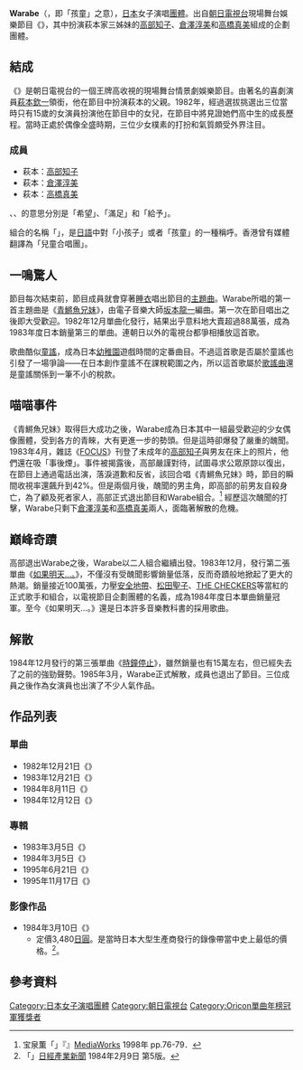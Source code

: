 {{refimprove|time=2020-12-01}}
{{藝人
|姓名 = Warabe
|類型 = 組合
|圖片 = 
|圖片尺寸 = 
|圖片簡介 = 
|本名 = 
|外文名 = {{lang|ja|わらべ}}
|外文 =  
|羅馬拼音 = 
|音樂類型 = [[偶像歌謠曲|偶像歌謠曲]]
|演奏樂器 = 
|代表作 = 
|活躍年代 = 1982年—1985年
|唱片公司 = 
|經紀公司 = 
|現任成員 = [[高部知子|高部知子]]<br />[[倉澤淳美|倉澤淳美]]<br />[[高橋真美|高橋真美]]
}}
'''Warabe'''（{{lang-ja|わらべ}}，即「孩童」之意），[[日本|日本]]女子演唱[[團體|團體]]。出自[[朝日電視台|朝日電視台]]現場舞台娛樂節目《{{lang|ja|[[欽ちゃんのどこまでやるの!?|欽ちゃんのどこまでやるの!?]]}}》，其中扮演萩本家三姊妹的[[高部知子|高部知子]]、[[倉澤淳美|倉澤淳美]]和[[高橋真美|高橋真美]]組成的企劃團體。

==結成==
《{{lang|ja|[[欽ちゃんのどこまでやるの!?|欽ちゃんのどこまでやるの!?]]}}》是朝日電視台的一個王牌高收視的現場舞台情景劇娛樂節目。由著名的喜劇演員[[萩本欽一|萩本欽一]]領銜，他在節目中扮演萩本的父親。1982年，經過選拔挑選出三位當時只有15歲的女演員扮演他在節目中的女兒，在節目中將見證她們高中生的成長歷程。當時正處於偶像全盛時期，三位少女樸素的打扮和氣質頗受外界注目。

===成員===
*萩本{{lang|ja|のぞみ}}：[[高部知子|高部知子]]
*萩本{{lang|ja|かなえ}}：[[倉澤淳美|倉澤淳美]]
*萩本{{lang|ja|たまえ}}：[[高橋真美|高橋真美]]

{{lang|ja|のぞみ}}、{{lang|ja|かなえ}}、{{lang|ja|たまえ}}的意思分別是「希望」、「滿足」和「給予」。

組合的名稱「{{lang|ja|'''わらべ'''}}」，是[[日語|日語]]中對「小孩子」或者「孩童」的一種稱呼。香港曾有媒體翻譯為「兒童合唱團」。

==一鳴驚人==
節目每次結束前，節目成員就會穿著[[睡衣|睡衣]]唱出節目的[[主題曲|主題曲]]。Warabe所唱的第一首主題曲是《[[青鱂魚兄妹|青鱂魚兄妹]]》，由電子音樂大師[[坂本龍一|坂本龍一]]編曲。第一次在節目唱出之後即大受歡迎。1982年12月單曲化發行，結果出乎意料地大賣超過88萬張，成為1983年度日本銷量第三的單曲。連朝日以外的電視台都爭相播放這首歌。

歌曲酷似[[童謠|童謠]]，成為日本[[幼稚園|幼稚園]]遊戲時間的定番曲目。不過這首歌是否屬於童謠也引發了一場爭論——在日本創作童謠不在課稅範圍之內，所以這首歌屬於[[歌謠曲|歌謠曲]]還是童謠關係到一筆不小的稅款。

==喵喵事件==
{{main|喵喵事件}}

《青鱂魚兄妹》取得巨大成功之後，Warabe成為日本其中一組最受歡迎的少女偶像團體，受到各方的青睞，大有更進一步的勢頭。但是這時卻爆發了嚴重的醜聞。1983年4月，雜誌《[[FOCUS|FOCUS]]》刊登了未成年的[[高部知子|高部知子]]與男友在床上的照片，他們還在吸「事後煙」。事件被揭露後，高部嚴謹對待，試圖尋求公眾原諒以復出，在節目上通過電話出演，落淚道歉和反省，該回合唱《青鱂魚兄妹》時，節目的瞬間收視率還飆升到42%。但是兩個月後，醜聞的男主角，即高部的前男友自殺身亡，為了顧及死者家人，高部正式退出節目和Warabe組合。<ref>宝泉薫「{{lang|ja|わらべ "古きよき子供"たちが演じた三人三様の明と暗}}」『{{lang|ja|オルタブックス004 アイドルという人生}}』[[MediaWorks|MediaWorks]] 1998年 pp.76-79．</ref> 經歷這次醜聞的打擊，Warabe只剩下[[倉澤淳美|倉澤淳美]]和[[高橋真美|高橋真美]]兩人，面臨著解散的危機。

==巔峰奇蹟==
高部退出Warabe之後，Warabe以二人組合繼續出發。1983年12月，發行第二張單曲《[[如果明天…。|如果明天…。]]》，不僅沒有受醜聞影響銷量低落，反而奇蹟般地掀起了更大的熱潮。銷量接近100萬張，力壓[[安全地帶|安全地帶]]、[[松田聖子|松田聖子]]、[[THE_CHECKERS|THE CHECKERS]]等當紅的正式歌手和組合，以電視節目企劃團體的名義，成為1984年度日本單曲銷量冠軍。至今《如果明天…。》還是日本許多音樂教科書的採用歌曲。

==解散==
1984年12月發行的第三張單曲《[[時鐘停止|時鐘停止]]》，雖然銷量也有15萬左右，但已經失去了之前的強勁聲勢。1985年3月，Warabe正式解散，成員也退出了節目。三位成員之後作為女演員也出演了不少人氣作品。

==作品列表==
===單曲===
*1982年12月21日《{{lang|ja|[[青鱂魚兄妹|めだかの兄妹]]}}》
*1983年12月21日《{{lang|ja|[[如果明天…。|もしも明日が…。]]}}》
*1984年8月11日《{{lang|ja|もしも明日が…。音頭編}}》
*1984年12月12日《{{lang|ja|[[時鐘停止|時計をとめて]]}}》

===專輯===
*1983年3月5日《{{lang|ja|のぞみ・かなえ・たまえ　めだかの兄妹}}》
*1984年3月5日《{{lang|ja|もしも明日が…。}}》
*1995年6月21日《{{lang|ja|もしも明日が}}》
*1995年11月17日《{{lang|ja|めだかの兄妹～わらべ全曲集～}}》

===影像作品===
*1984年3月10日《{{lang|ja|もしも明日が／めだかの兄妹}}》
**定價3,480[[日圓|日圓]]。是當時日本大型生產商發行的錄像帶當中史上最低的價格。<ref>「{{lang|ja|ポニー、3400円台の「わらべ」のビデオソフト発売へ}}」[[日經產業新聞|日經產業新聞]] 1984年2月9日 第5版。</ref>。

==參考資料==
{{reflist}}

{{Oricon單曲年榜冠軍|1984年}}
{{normdaten}}
{{DEFAULTSORT:Warabe}}
[[Category:日本女子演唱團體|Category:日本女子演唱團體]]
[[Category:朝日電視台|Category:朝日電視台]]
[[Category:Oricon單曲年榜冠軍獲獎者|Category:Oricon單曲年榜冠軍獲獎者]]